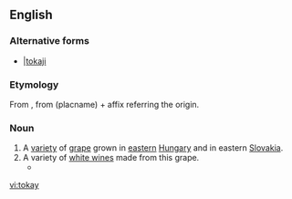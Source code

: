 ==English==

===Alternative forms===
*|[[tokaji]]

===Etymology===
From {{etyl|hu}} {{term|tokaji||of Tokay|lang=hu}}, from  {{term|Tokaj|lang=hu}} (placname) + {{term|-i|lang=hu}} affix referring the origin.

===Noun===
{{en-noun}}

# A [[variety]] of [[grape]] grown in [[eastern]] [[Hungary]] and in eastern [[Slovakia]].
# A variety of [[white wine]]s made from this grape.
#*{{quote-news|year=2009|date=February 25|author=Eric Asimov|title=Asian Fusion, via the Wine List|work=New York Times|url=http://www.nytimes.com/2009/02/25/dining/25pour.html
|passage=It was made from the furmint grape, which is better known in Hungary’s lusciously sweet '''tokays''', but this was delicate, floral and just right with a tart chicken curry dish.}}

[[vi:tokay]]